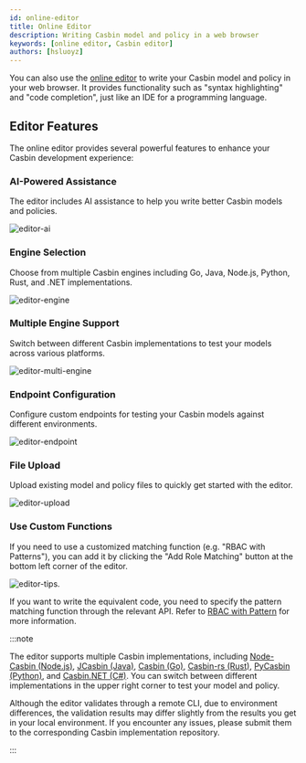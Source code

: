 ```yaml
---
id: online-editor
title: Online Editor
description: Writing Casbin model and policy in a web browser
keywords: [online editor, Casbin editor]
authors: [hsluoyz]
---
```


You can also use the [online editor](/editor) to write your Casbin model and policy in your web browser. It provides functionality such as "syntax highlighting" and "code completion", just like an IDE for a programming language.

## Editor Features

The online editor provides several powerful features to enhance your Casbin development experience:

### AI-Powered Assistance

The editor includes AI assistance to help you write better Casbin models and policies.

![editor-ai](/img/editor-ai.png)

### Engine Selection

Choose from multiple Casbin engines including Go, Java, Node.js, Python, Rust, and .NET implementations.

![editor-engine](/img/editor-engine.png)

### Multiple Engine Support

Switch between different Casbin implementations to test your models across various platforms.

![editor-multi-engine](/img/editor-multi-engine.png)

### Endpoint Configuration

Configure custom endpoints for testing your Casbin models against different environments.

![editor-endpoint](/img/editor-endpoint.png)

### File Upload

Upload existing model and policy files to quickly get started with the editor.

![editor-upload](/img/editor-upload.png)

### Use Custom Functions

If you need to use a customized matching function (e.g. "RBAC with Patterns"), you can add it by clicking the "Add Role Matching" button at the bottom left corner of the editor.

![editor-tips](/img/editor-tips.png).

If you want to write the equivalent code, you need to specify the pattern matching function through the relevant API. Refer to [RBAC with Pattern](/docs/rbac-with-pattern) for more information.

:::note

The editor supports multiple Casbin implementations, including [Node-Casbin (Node.js)](https://github.com/casbin/node-casbin), [JCasbin (Java)](https://github.com/casbin/jcasbin), [Casbin (Go)](https://github.com/casbin/casbin), [Casbin-rs (Rust)](https://github.com/casbin/casbin-rs), [PyCasbin (Python)](https://github.com/casbin/pycasbin), and [Casbin.NET (C#)](https://github.com/casbin/Casbin.NET). You can switch between different implementations in the upper right corner to test your model and policy.

Although the editor validates through a remote CLI, due to environment differences, the validation results may differ slightly from the results you get in your local environment. If you encounter any issues, please submit them to the corresponding Casbin implementation repository.

:::
